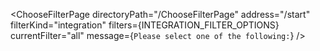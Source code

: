 

<ChooseFilterPage
  directoryPath="/ChooseFilterPage"
  address="/start"
  filterKind="integration"
  filters={INTEGRATION_FILTER_OPTIONS}
  currentFilter="all"
  message={`Please select one of the following:`}
/>
